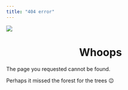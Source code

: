 ```yaml
---
title: "404 error"
---
```


![](https://www.clementesanchez.com/images/picture_404.jpg){fig-align="center"}

# Whoops {style="text-align: center;"}

The page you requested cannot be found.

Perhaps it missed the forest for the trees 😉
